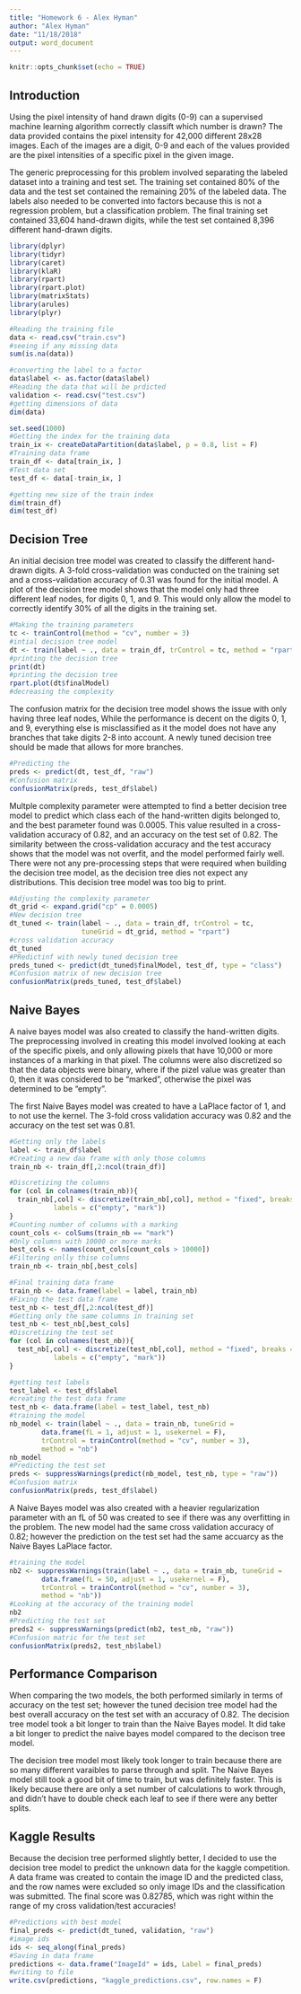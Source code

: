 ```yaml
---
title: "Homework 6 - Alex Hyman"
author: "Alex Hyman"
date: "11/18/2018"
output: word_document
---
```


```r
knitr::opts_chunk$set(echo = TRUE)
```

## Introduction
Using the pixel intensity of hand drawn digits (0-9) can a supervised machine learning algorithm correctly classift which number is drawn? The data provided contains the pixel intensity for 42,000 different 28x28 images. Each of the images are a digit, 0-9 and each of the values provided are the pixel intensities of a specific pixel in the given image.

The generic preprocessing for this problem involved separating the labeled dataset into a training and test set. The training set contained 80% of the data and the test set contained the remaining 20% of the labeled data. The labels also needed to be converted into factors because this is not a regression problem, but a classification problem. The final training set contained 33,604 hand-drawn digits, while the test set contained 8,396 different hand-drawn digits.


```r
library(dplyr)
library(tidyr)
library(caret)
library(klaR)
library(rpart)
library(rpart.plot)
library(matrixStats)
library(arules)
library(plyr)

#Reading the training file
data <- read.csv("train.csv")
#seeing if any missing data
sum(is.na(data))

#converting the label to a factor
data$label <- as.factor(data$label)
#Reading the data that will be prdicted
validation <- read.csv("test.csv")
#getting dimensions of data
dim(data)

set.seed(1000)
#Getting the index for the training data
train_ix <- createDataPartition(data$label, p = 0.8, list = F)
#Training data frame
train_df <- data[train_ix, ]
#Test data set
test_df <- data[-train_ix, ]

#getting new size of the train index
dim(train_df)
dim(test_df)
```


## Decision Tree
An initial decision tree model was created to classify the different hand-drawn digits. A 3-fold cross-validation was conducted on the training set and a cross-validation accuracy of 0.31 was found for the initial model. A plot of the decision tree model shows that the model only had three different leaf nodes, for digits 0, 1, and 9. This would only allow the model to correctly identify 30% of all the digits in the training set.

```r
#Making the training parameters
tc <- trainControl(method = "cv", number = 3)
#intial decision tree model
dt <- train(label ~ ., data = train_df, trControl = tc, method = "rpart")
#printing the decision tree
print(dt)
#printing the decision tree
rpart.plot(dt$finalModel)
#decreasing the complexity
```

The confusion matrix for the decision tree model shows the issue with only having three leaf nodes, While the performance is decent on the digits 0, 1, and 9, everything else is misclassified as it the model does not have any branches that take digits 2-8 into account. A newly tuned decision tree should be made that allows for more branches.

```r
#Predicting the 
preds <- predict(dt, test_df, "raw")
#Confusion matrix
confusionMatrix(preds, test_df$label)
```

Multple complexity parameter were attempted to find a better decision tree model to predict which class each of the hand-written digits belonged to, and the best parameter found was 0.0005. This value resulted in a cross-validation accuracy of 0.82, and an accuracy on the test set of 0.82. The similarity between the cross-validation accuracy and the test accuracy shows that the model was not overfit, and the model performed fairly well. There were not any pre-processing steps that were required when building the decision tree model, as the decision tree dies not expect any distributions. This decision tree model was too big to print.

```r
#Adjusting the complexity parameter
dt_grid <- expand.grid("cp" = 0.0005)
#New decision tree 
dt_tuned <- train(label ~ ., data = train_df, trControl = tc, 
                  tuneGrid = dt_grid, method = "rpart")
#cross validation accuracy
dt_tuned
#PRedictinf with newly tuned decision tree
preds_tuned <- predict(dt_tuned$finalModel, test_df, type = "class")
#Confusion matrix of new decision tree
confusionMatrix(preds_tuned, test_df$label)
```

## Naive Bayes
A naive bayes model was also created to classify the hand-written digits. The preprocessing involved in creating this model involved looking at each of the specific pixels, and only allowing pixels that have 10,000 or more instances of a marking in that pixel. The columns were also discretized so that the data objects were binary, where if the pizel value was greater than 0, then it was considered to be "marked", otherwise the pixel was determined to be "empty".

The first Naive Bayes model was created to have a LaPlace factor of 1, and to not use the kernel. The 3-fold cross validation accuracy was 0.82 and the accuracy on the test set was 0.81. 

```r
#Getting only the labels
label <- train_df$label
#Creating a new daa frame with only those columns
train_nb <- train_df[,2:ncol(train_df)]

#Discretizing the columns
for (col in colnames(train_nb)){
  train_nb[,col] <- discretize(train_nb[,col], method = "fixed", breaks = c(-1, 0.1, 256),
           labels = c("empty", "mark"))
}
#Counting number of columns with a marking
count_cols <- colSums(train_nb == "mark")
#Only columns with 10000 or more marks
best_cols <- names(count_cols[count_cols > 10000])
#Filtering onlly thise columns
train_nb <- train_nb[,best_cols]

#Final training data frame
train_nb <- data.frame(label = label, train_nb)
#Fixing the test data frame
test_nb <- test_df[,2:ncol(test_df)]
#Getting only the same columns in training set
test_nb <- test_nb[,best_cols]
#Discretizing the test set
for (col in colnames(test_nb)){
  test_nb[,col] <- discretize(test_nb[,col], method = "fixed", breaks = c(-1, 0.1, 256),
           labels = c("empty", "mark"))
}

#getting test labels
test_label <- test_df$label
#creating the test data frame
test_nb <- data.frame(label = test_label, test_nb)
#training the model
nb_model <- train(label ~ ., data = train_nb, tuneGrid = 
        data.frame(fL = 1, adjust = 1, usekernel = F), 
        trControl = trainControl(method = "cv", number = 3),
        method = "nb")
nb_model
#Predicting the test set
preds <- suppressWarnings(predict(nb_model, test_nb, type = "raw"))
#Confusion matrix
confusionMatrix(preds, test_df$label)
```

A Naive Bayes model was also created with a heavier regularization parameter with an fL of 50 was created to see if there was any overfitting in the problem. The new model had the same cross validation accuracy of 0.82; however the prediction on the test set had the same accuarcy as the Naive Bayes LaPlace factor. 

```r
#training the model
nb2 <- suppressWarnings(train(label ~ ., data = train_nb, tuneGrid = 
        data.frame(fL = 50, adjust = 1, usekernel = F), 
        trControl = trainControl(method = "cv", number = 3),
        method = "nb"))
#Looking at the accuracy of the training model 
nb2
#Predicting the test set
preds2 <- suppressWarnings(predict(nb2, test_nb, "raw"))
#Confusion matric for the test set
confusionMatrix(preds2, test_nb$label)
```

## Performance Comparison

When comparing the two models, the both performed similarly in terms of accuracy on the test set; however the tuned decision tree model had the best overall accuracy on the test set with an accuracy of 0.82. The decision tree model took a bit longer to train than the Naive Bayes model. It did take a bit longer to predict the naive bayes model compared to the decison tree model. 

The decision tree model most likely took longer to train because there are so many different varaibles to parse through and split. The Naive Bayes model still took a good bit of time to train, but was definitely faster. This is likely because there are only a set number of calculations to work through, and didn't have to double check each leaf to see if there were any better splits.

## Kaggle Results

Because the decision tree performed slightly better, I decided to use the decision tree model to predict the unknown data for the kaggle competition. A data frame was created to contain the image ID and the predicted class, and the row names were excluded so only image IDs and the classification was submitted. The final score was 0.82785, which was right within the range of my cross validation/test accuracies!

```r
#Predictions with best model
final_preds <- predict(dt_tuned, validation, "raw")
#image ids
ids <- seq_along(final_preds)
#Saving in data frame
predictions <- data.frame("ImageId" = ids, Label = final_preds)
#writing to file
write.csv(predictions, "kaggle_predictions.csv", row.names = F)
```